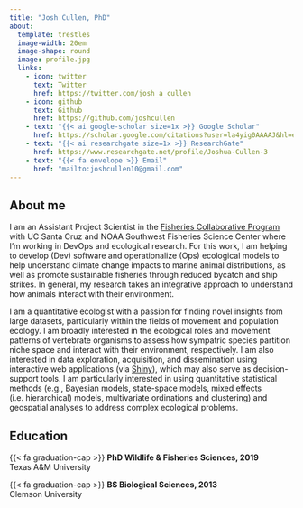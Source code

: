 ```yaml
---
title: "Josh Cullen, PhD"
about:
  template: trestles
  image-width: 20em
  image-shape: round
  image: profile.jpg
  links:
    - icon: twitter
      text: Twitter
      href: https://twitter.com/josh_a_cullen
    - icon: github
      text: Github
      href: https://github.com/joshcullen
    - text: "{{< ai google-scholar size=1x >}} Google Scholar"
      href: https://scholar.google.com/citations?user=la4yig0AAAAJ&hl=en
    - text: "{{< ai researchgate size=1x >}} ResearchGate"
      href: https://www.researchgate.net/profile/Joshua-Cullen-3
    - text: "{{< fa envelope >}} Email"
      href: "mailto:joshcullen10@gmail.com"
---
```


::: column-page
## About me

I am an Assistant Project Scientist in the [Fisheries Collaborative Program](https://fisheries.ucsc.edu) with UC Santa Cruz and NOAA Southwest Fisheries Science Center where I'm working in DevOps and ecological research. For this work, I am helping to develop (Dev) software and operationalize (Ops) ecological models to help understand climate change impacts to marine animal distributions, as well as promote sustainable fisheries through reduced bycatch and ship strikes. In general, my research takes an integrative approach to understand how animals interact with their environment.

I am a quantitative ecologist with a passion for finding novel insights from large datasets, particularly within the fields of movement and population ecology. I am broadly interested in the ecological roles and movement patterns of vertebrate organisms to assess how sympatric species partition niche space and interact with their environment, respectively. I am also interested in data exploration, acquisition, and dissemination using interactive web applications (via [Shiny](https://shiny.posit.co)), which may also serve as decision-support tools. I am particularly interested in using quantitative statistical methods (e.g., Bayesian models, state-space models, mixed effects (i.e. hierarchical) models, multivariate ordinations and clustering) and geospatial analyses to address complex ecological problems.

## Education

{{< fa graduation-cap >}} **PhD Wildlife & Fisheries Sciences, 2019**<br> Texas A&M University

{{< fa graduation-cap >}} **BS Biological Sciences, 2013**<br> Clemson University
:::
